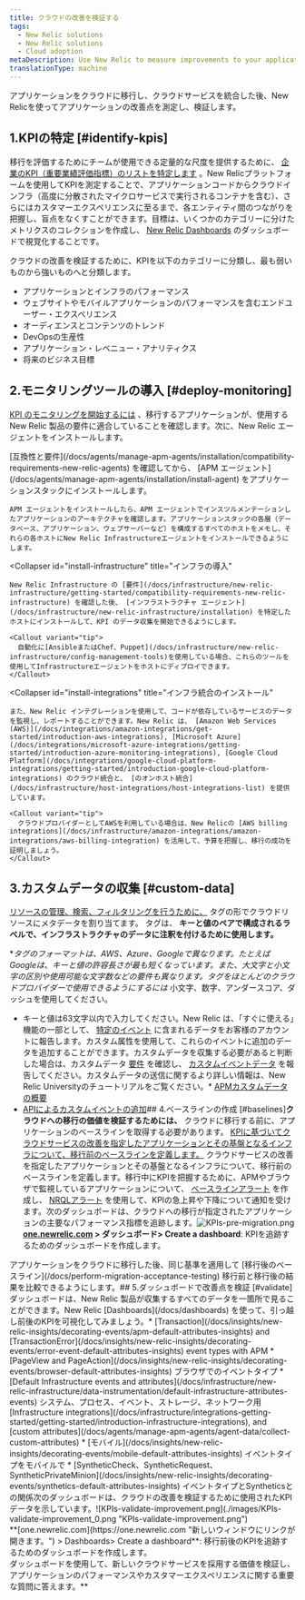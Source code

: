 ```yaml
---
title: クラウドの改善を検証する
tags:
  - New Relic solutions
  - New Relic solutions
  - Cloud adoption
metaDescription: Use New Relic to measure improvements to your applications after migrating to the cloud.
translationType: machine
---
```


アプリケーションをクラウドに移行し、クラウドサービスを統合した後、New Relicを使ってアプリケーションの改善点を測定し、検証します。

## 1.KPIの特定 [#identify-kpis]

移行を評価するためにチームが使用できる定量的な尺度を提供するために、 [企業のKPI（重要業績評価指標）のリストを特定します](/docs/optimize-customer-experience#identify-metrics) 。New Relicプラットフォームを使用してKPIを測定することで、アプリケーションコードからクラウドインフラ（高度に分散されたマイクロサービスで実行されるコンテナを含む）、さらにはカスタマーエクスペリエンスに至るまで、各エンティティ間のつながりを把握し、盲点をなくすことができます。目標は、いくつかのカテゴリーに分けたメトリクスのコレクションを作成し、 [New Relic Dashboards](/docs/query-your-data/explore-query-data/dashboards/introduction-new-relic-one-dashboards) のダッシュボードで視覚化することです。

クラウドの改善を検証するために、KPIを以下のカテゴリーに分類し、最も弱いものから強いものへと分類します。

* アプリケーションとインフラのパフォーマンス
* ウェブサイトやモバイルアプリケーションのパフォーマンスを含むエンドユーザー・エクスペリエンス
* オーディエンスとコンテンツのトレンド
* DevOpsの生産性
* アプリケーション・レベニュー・アナリティクス
* 将来のビジネス目標

## 2.モニタリングツールの導入 [#deploy-monitoring]

[KPI のモニタリングを開始するには](#identify-kpis) 、移行するアプリケーションが、使用する New Relic 製品の要件に適合していることを確認します。次に、New Relic エージェントをインストールします。

<CollapserGroup>
  <Collapser
    id="install-apm"
    title="APMのインストール"
  >
    [互換性と要件](/docs/agents/manage-apm-agents/installation/compatibility-requirements-new-relic-agents) を確認してから、 [APM エージェント](/docs/agents/manage-apm-agents/installation/install-agent) をアプリケーションスタックにインストールします。

    APM エージェントをインストールしたら、APM エージェントでインスツルメンテーションしたアプリケーションのアーキテクチャを確認します。アプリケーションスタックの各層（データベース、アプリケーション、ウェブサーバーなど）を構成するすべてのホストをメモし、それらの各ホストにNew Relic Infrastructureエージェントをインストールできるようにします。
  </Collapser>

  <Collapser
    id="install-infrastructure"
    title="インフラの導入"
  >
    New Relic Infrastructure の [要件](/docs/infrastructure/new-relic-infrastructure/getting-started/compatibility-requirements-new-relic-infrastructure) を確認した後、 [インフラストラクチャ エージェント](/docs/infrastructure/new-relic-infrastructure/installation) を特定したホストにインストールして、KPI のデータ収集を開始できるようにします。

    <Callout variant="tip">
      自動化に[AnsibleまたはChef、Puppet](/docs/infrastructure/new-relic-infrastructure/config-management-tools)を使用している場合、これらのツールを使用してInfrastructureエージェントをホストにディプロイできます。
    </Callout>
  </Collapser>

  <Collapser
    id="install-integrations"
    title="インフラ統合のインストール"
  >
    また、New Relic インテグレーションを使用して、コードが依存しているサービスのデータを監視し、レポートすることができます。New Relic は、 [Amazon Web Services (AWS)](/docs/integrations/amazon-integrations/get-started/introduction-aws-integrations), [Microsoft Azure](/docs/integrations/microsoft-azure-integrations/getting-started/introduction-azure-monitoring-integrations), [Google Cloud Platform](/docs/integrations/google-cloud-platform-integrations/getting-started/introduction-google-cloud-platform-integrations) のクラウド統合と、 [のオンホスト統合](/docs/infrastructure/host-integrations/host-integrations-list) を提供しています。

    <Callout variant="tip">
      クラウドプロバイダーとしてAWSを利用している場合は、New Relicの [AWS billing integrations](/docs/infrastructure/amazon-integrations/amazon-integrations/aws-billing-integration) を活用して、予算を把握し、移行の成功を証明しましょう。
    </Callout>
  </Collapser>
</CollapserGroup>

## 3.カスタムデータの収集 [#custom-data]

[リソースの管理、検索、フィルタリングを行うために、](/docs/infrastructure/new-relic-infrastructure/configuration/configure-infrastructure-agent#attributes) タグの形でクラウドリソースにメタデータを割り当てます。 タグは、 **キーと値のペアで構成されるラベルで、インフラストラクチャのデータに注釈を付けるために使用します。**

**タグのフォーマットは、AWS、Azure、Googleで異なります。たとえばGoogleは、キーと値の許容長さが最も短くなっています。また、大文字と小文字の区別や使用可能な文字数などの要件も異なります。タグをほとんどのクラウドプロバイダーで使用できるようにするには* 小文字、数字、アンダースコア、ダッシュを使用してください。
* キーと値は63文字以内で入力してください。New Relic は、「すぐに使える」機能の一部として、 [特定のイベント](/docs/insights/insights-data-sources/default-data) に含まれるデータをお客様のアカウントに報告します。カスタム属性を使用して、これらのイベントに追加のデータを追加することができます。カスタムデータを収集する必要があると判断した場合は、カスタムデータ [要件](/docs/insights/insights-data-sources/custom-data/insights-custom-data-requirements-limits) を確認し、 [カスタムイベントデータ](/docs/insights/insights-data-sources/custom-data/report-custom-event-data) を報告してください。カスタムデータの送信に関するより詳しい情報は、New Relic Universityのチュートリアルをご覧ください。* [APMカスタムデータの概要](https://learn.newrelic.com/custom-data-with-apm)
* [APIによるカスタムイベントの追加](https://learn.newrelic.com/custom-data-with-insights)## 4.ベースラインの作成 [#baselines]**クラウドへの移行の価値を検証するためには、** クラウドに移行する前に、アプリケーションのベースラインを取得する必要があります。 [KPIに基づいてクラウドサービスの改善を指定したアプリケーションとその基盤となるインフラについて、移行前のベースラインを定義します。](/docs/create-application-baselines) クラウドサービスの改善を指定したアプリケーションとその基盤となるインフラについて、移行前のベースラインを定義します。移行中にKPIを把握するために、APMやブラウザで監視しているアプリケーションについて、 [ベースラインアラート](/docs/alerts/new-relic-alerts/defining-conditions/create-baseline-alert-conditions) を作成し、 [NRQLアラート](/docs/alerts/new-relic-alerts/defining-conditions/create-alert-conditions-nrql-queries) を使用して、KPIの急上昇や下降について通知を受けます。次のダッシュボードは、クラウドへの移行が指定されたアプリケーションの主要なパフォーマンス指標を追跡します。![KPIs-pre-migration.png](./images/KPIs-pre-migration_0.png "KPIs-pre-migration.png")<figcaption>
  **[one.newrelic.com](https://one.newrelic.com "新しいウィンドウにリンクが開きます。") > ダッシュボード> Create a dashboard**: KPIを追跡するためのダッシュボードを作成します。
</figcaption>アプリケーションをクラウドに移行した後、同じ基準を適用して [移行後のベースライン](/docs/perform-migration-acceptance-testing) 移行前と移行後の結果を比較できるようにします。## 5.ダッシュボードで改善点を検証 [#validate]ダッシュボードは、New Relic 製品が収集するすべてのデータを一箇所で見ることができます。New Relic [Dashboards](/docs/dashboards) を使って、引っ越し前後のKPIを可視化してみましょう。* [Transaction](/docs/insights/new-relic-insights/decorating-events/apm-default-attributes-insights) and [TransactionError](/docs/insights/new-relic-insights/decorating-events/error-event-default-attributes-insights) event types with APM
* [PageView and PageAction](/docs/insights/new-relic-insights/decorating-events/browser-default-attributes-insights) ブラウザでのイベントタイプ
* [Default Infrastructure events and attributes](/docs/infrastructure/new-relic-infrastructure/data-instrumentation/default-infrastructure-attributes-events) システム、プロセス、イベント、ストレージ、ネットワーク用 [Infrastructure integrations](/docs/infrastructure/integrations-getting-started/getting-started/introduction-infrastructure-integrations), and [custom attributes](/docs/agents/manage-apm-agents/agent-data/collect-custom-attributes)
* [モバイル](/docs/insights/new-relic-insights/decorating-events/mobile-default-attributes-insights) イベントタイプをモバイルで
* [SyntheticCheck、SyntheticRequest、SyntheticPrivateMinion](/docs/insights/new-relic-insights/decorating-events/synthetics-default-attributes-insights) イベントタイプとSyntheticsとの関係次のダッシュボードは、クラウドの改善を検証するために使用されたKPIデータを示しています。![KPIs-validate-improvement.png](./images/KPIs-validate-improvement_0.png "KPIs-validate-improvement.png")<figcaption>
  **[one.newrelic.com](https://one.newrelic.com "新しいウィンドウにリンクが開きます。") > Dashboards> Create a dashboard**: 移行前後のKPIを追跡するためのダッシュボードを作成します。
</figcaption>ダッシュボードを使用して、新しいクラウドサービスを採用する価値を検証し、アプリケーションのパフォーマンスやカスタマーエクスペリエンスに関する重要な質問に答えます。**